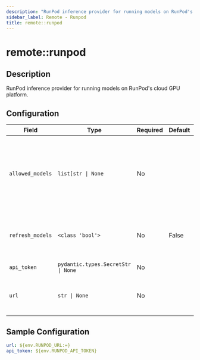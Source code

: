 ```yaml
---
description: "RunPod inference provider for running models on RunPod's cloud GPU platform."
sidebar_label: Remote - Runpod
title: remote::runpod
---
```


# remote::runpod

## Description

RunPod inference provider for running models on RunPod's cloud GPU platform.

## Configuration

| Field | Type | Required | Default | Description |
|-------|------|----------|---------|-------------|
| `allowed_models` | `list[str \| None` | No |  | List of models that should be registered with the model registry. If None, all models are allowed. |
| `refresh_models` | `<class 'bool'>` | No | False | Whether to refresh models periodically from the provider |
| `api_token` | `pydantic.types.SecretStr \| None` | No |  | The API token |
| `url` | `str \| None` | No |  | The URL for the Runpod model serving endpoint |

## Sample Configuration

```yaml
url: ${env.RUNPOD_URL:=}
api_token: ${env.RUNPOD_API_TOKEN}
```
